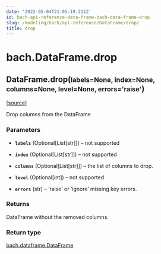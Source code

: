 ```yaml
---
date: '2022-05-04T21:05:19.211Z'
id: bach-api-reference-data-frame-bach-data-frame-drop
slug: /modeling/bach/api-reference/DataFrame/drop/
title: drop
---
```


# bach.DataFrame.drop

<div className="method">

<h2 className="signature-method"><span className="additional-name">DataFrame.</span><span className="name">drop(</span><small className="parameter-list"><span className="parameter" id="labels">labels=None</span>, <span className="parameter" id="index">index=None</span>, <span className="parameter" id="columns">columns=None</span>, <span className="parameter" id="level">level=None</span>, <span className="parameter" id="errors">errors='raise'</span></small>)</h2>


&#8203;<span className="view-source">[[source]](https://github.com/objectiv/objectiv-analytics/blob/main/bach/bach/dataframe.py)</span>

<div className="content">

Drop columns from the DataFrame


### Parameters

* **`labels`** (Optional[List[str]]) – not supported


* **`index`** (Optional[List[str]]) – not supported


* **`columns`** (Optional[List[str]]) – the list of columns to drop.


* **`level`** (Optional[int]) – not supported


* **`errors`** (str) – ‘raise’ or ‘ignore’ missing key errors.





### Returns

DataFrame without the removed columns.



### Return type

[bach.dataframe.DataFrame](/modeling/bach/api-reference/DataFrame/index.mdx)



</div>


</div>
